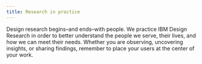 ```yaml
---
title: Research in practice
---
```



<PageDescription>

Design research begins–and ends–with people. We practice IBM Design Research in order to better understand the people we serve, their lives, and how we can meet their needs. Whether you are observing, uncovering insights, or sharing findings, remember to place your users at the center of your work.

</PageDescription>

<div className="bx--row bx--no-gutter">
  <NavTile
    title="Focus on people"
    description="User understanding starts with knowing a person’s behaviors, context, differences, and external influences."
    href="/research-in-practice/focus-on-people"
  />
  <NavTile
    title="Plan for success"
    description="From research plans to synthesis, set your research practice up for success."
    href="/research-in-practice/plan-for-success"
  />
  <NavTile
    title="Craft insights"
    description="Great research insights result from quality data, strong synthesis, and thoughtful recommendations."
    href="/research-in-practice/craft-insights"
  />
  <NavTile
    title="Find the story"
    description="Craft a meaningful story, rooted in real user insights, that is tailored to your audience."
    href="/research-in-practice/focus-on-people"
  />
</div>
